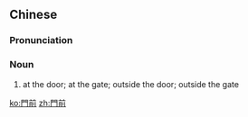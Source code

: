 {{also|门前}}
==Chinese==
{{zh-forms|s=门前}}

===Pronunciation===
{{zh-pron
|m=ménqián
|h=pfs=mùn-chhièn
|cat=n
}}

===Noun===
{{zh-noun}}

# at the door; at the gate; outside the door; outside the gate

[[ko:門前]]
[[zh:門前]]